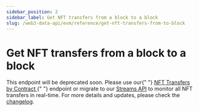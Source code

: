 ```yaml
---
sidebar_position: 2
sidebar_label: Get NFT transfers from a block to a block
slug: /web3-data-api/evm/reference/get-nft-transfers-from-to-block
---
```



# Get NFT transfers from a block to a block


<Admonition type="info" icon="🚨" title="Deprecating Endpoint Notice">
  <p>
    This endpoint will be deprecated soon. Please use our{" "}
    <a href="/web3-data-api/evm/reference/get-nft-contract-transfers">
      NFT Transfers by Contract
    </a>{" "}
    endpoint or migrate to our <a href="/streams-api/evm">Streams API</a> to
    monitor all NFT transfers in real-time. For more details and updates, please
    check the <a href="/changelog/planned-deprecations">changelog</a>.
  </p>
</Admonition>
<ApiReference {...config.nft.getNFTTransfersFromToBlock} />
